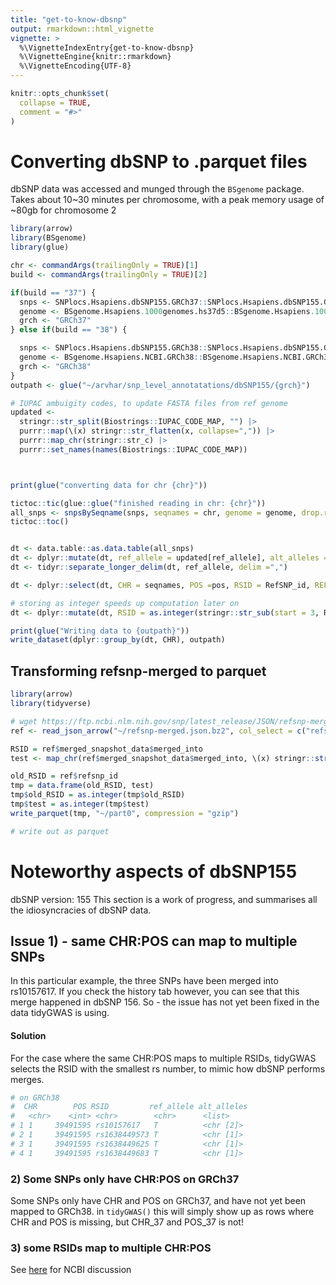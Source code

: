 ```yaml
---
title: "get-to-know-dbsnp"
output: rmarkdown::html_vignette
vignette: >
  %\VignetteIndexEntry{get-to-know-dbsnp}
  %\VignetteEngine{knitr::rmarkdown}
  %\VignetteEncoding{UTF-8}
---
```


```r
knitr::opts_chunk$set(
  collapse = TRUE,
  comment = "#>"
)
```


# Converting dbSNP to .parquet files
dbSNP data was accessed and munged through the `BSgenome` package.
Takes about 10~30 minutes per chromosome, with a peak memory usage of ~80gb
for chromosome 2

```r
library(arrow)
library(BSgenome)
library(glue)

chr <- commandArgs(trailingOnly = TRUE)[1]
build <- commandArgs(trailingOnly = TRUE)[2]

if(build == "37") {
  snps <- SNPlocs.Hsapiens.dbSNP155.GRCh37::SNPlocs.Hsapiens.dbSNP155.GRCh37
  genome <- BSgenome.Hsapiens.1000genomes.hs37d5::BSgenome.Hsapiens.1000genomes.hs37d5
  grch <- "GRCh37"
} else if(build == "38") {

  snps <- SNPlocs.Hsapiens.dbSNP155.GRCh38::SNPlocs.Hsapiens.dbSNP155.GRCh38
  genome <- BSgenome.Hsapiens.NCBI.GRCh38::BSgenome.Hsapiens.NCBI.GRCh38
  grch <- "GRCh38"
}
outpath <- glue("~/arvhar/snp_level_annotatations/dbSNP155/{grch}")

# IUPAC ambuigity codes, to update FASTA files from ref genome
updated <-
  stringr::str_split(Biostrings::IUPAC_CODE_MAP, "") |>
  purrr::map(\(x) stringr::str_flatten(x, collapse=",")) |>
  purrr::map_chr(stringr::str_c) |>
  purrr::set_names(names(Biostrings::IUPAC_CODE_MAP))



print(glue("converting data for chr {chr}"))

tictoc::tic(glue::glue("finished reading in chr: {chr}"))
all_snps <- snpsBySeqname(snps, seqnames = chr, genome = genome, drop.rs.prefix=TRUE)
tictoc::toc()


dt <- data.table::as.data.table(all_snps)
dt <- dplyr::mutate(dt, ref_allele = updated[ref_allele], alt_alleles = updated[alt_alleles])
dt <- tidyr::separate_longer_delim(dt, ref_allele, delim =",")

dt <- dplyr::select(dt, CHR = seqnames, POS =pos, RSID = RefSNP_id, REF = ref_allele, ALT = alt_alleles)

# storing as integer speeds up computation later on
dt <- dplyr::mutate(dt, RSID = as.integer(stringr::str_sub(start = 3, RSID)))

print(glue("Writing data to {outpath}"))
write_dataset(dplyr::group_by(dt, CHR), outpath)

```


## Transforming refsnp-merged to parquet

```r
library(arrow)
library(tidyverse)

# wget https://ftp.ncbi.nlm.nih.gov/snp/latest_release/JSON/refsnp-merged.json.bz2
ref <- read_json_arrow("~/refsnp-merged.json.bz2", col_select = c("refsnp_id", "merged_snapshot_data"))

RSID = ref$merged_snapshot_data$merged_into
test <- map_chr(ref$merged_snapshot_data$merged_into, \(x) stringr::str_flatten(x))

old_RSID = ref$refsnp_id
tmp = data.frame(old_RSID, test)
tmp$old_RSID = as.integer(tmp$old_RSID)
tmp$test = as.integer(tmp$test)  
write_parquet(tmp, "~/part0", compression = "gzip")

# write out as parquet

```






# Noteworthy aspects of dbSNP155
dbSNP version: 155
This section is a work of progress, and summarises all the idiosyncracies
of dbSNP data.



## Issue 1) - same CHR:POS can map to multiple SNPs

In this particular example, the three SNPs have been merged into
rs10157617. If you check the history tab however, you can see that this
merge happened in dbSNP 156. So - the issue has not yet been fixed in
the data tidyGWAS is using.

#### Solution

For the case where the same CHR:POS maps to multiple RSIDs, tidyGWAS
selects the RSID with the smallest rs number, to mimic how dbSNP
performs merges.

```r
# on GRCh38
#  CHR        POS RSID         ref_allele alt_alleles
#   <chr>    <int> <chr>        <chr>      <list>     
# 1 1     39491595 rs10157617   T          <chr [2]>  
# 2 1     39491595 rs1638449573 T          <chr [1]>  
# 3 1     39491595 rs1638449625 T          <chr [1]>  
# 4 1     39491595 rs1638449683 T          <chr [1]>  

```

### 2) Some SNPs only have CHR:POS on GRCh37

Some SNPs only have CHR and POS on GRCh37, and have not yet been mapped
to GRCh38.
in `tidyGWAS()` this will simply show up as rows where CHR and POS is missing,
but CHR_37 and POS_37 is not!


### 3) some RSIDs map to multiple CHR:POS

See [here](https://www.ncbi.nlm.nih.gov/snp/docs/rs_multi_mapping/) for
NCBI discussion
